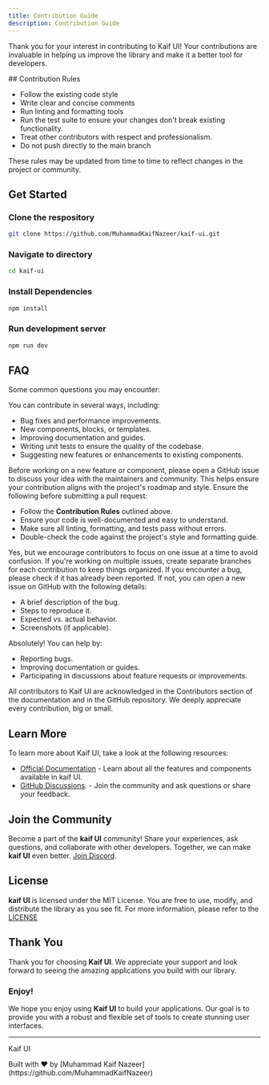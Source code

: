 ```yaml
---
title: Contribution Guide
description: Contribution Guide       
---
```



Thank you for your interest in contributing to Kaif UI! Your contributions are invaluable in helping us improve the library and make it a better tool for developers.

<Callout type="info">
## Contribution Rules   

- Follow the existing code style
- Write clear and concise comments
- Run linting and formatting tools
- Run the test suite to ensure your changes don't break existing functionality.
- Treat other contributors with respect and professionalism.
- Do not push directly to the main branch

These rules may be updated from time to time to reflect changes in the project or community.

</Callout>

## Get Started

<Steps>
    
<Step>

  ### Clone the respository

```bash
git clone https://github.com/MuhammadKaifNazeer/kaif-ui.git  
```
</Step>

<Step>

  ### Navigate to directory

```bash
cd kaif-ui
```
</Step>

<Step>

  ### Install Dependencies

```bash
npm install
```
</Step>

<Step>

  ### Run development server

```bash
npm run dev
```
</Step>

</Steps>

## FAQ

Some common questions you may encounter:

<Accordions>
<Accordion id="What kind of contributions can I make?" title="What kind of contributions can I make?">
You can contribute in several ways, including:

- Bug fixes and performance improvements.   
- New components, blocks, or templates.
- Improving documentation and guides.
- Writing unit tests to ensure the quality of the codebase.
- Suggesting new features or enhancements to existing components.
</Accordion>
    <Accordion id="How do I suggest a new feature or component?" title="How do I suggest a new feature or component?">
      Before working on a new feature or component, please open a GitHub issue to discuss your idea with the maintainers and community. This helps ensure your contribution aligns with the project's roadmap and style.
    </Accordion>
    <Accordion id="What should I do before submitting a pull request?" title="What should I do before submitting a pull request?">
Ensure the following before submitting a pull request:

- Follow the **Contribution Rules** outlined above.
- Ensure your code is well-documented and easy to understand.
- Make sure all linting, formatting, and tests pass without errors.
- Double-check the code against the project's style and formatting guide.
</Accordion>
    <Accordion id="Can I work on multiple issues at the same time?" title="Can I work on multiple issues at the same time?">
        Yes, but we encourage contributors to focus on one issue at a time to avoid confusion. If you're working on multiple issues, create separate branches for each contribution to keep things organized.
    </Accordion>
    <Accordion id="What should I do if I find a bug?" title="What should I do if I find a bug?">
If you encounter a bug, please check if it has already been reported. If not, you can open a new issue on GitHub with the following details:

- A brief description of the bug.
- Steps to reproduce it.
- Expected vs. actual behavior.
- Screenshots (if applicable).
</Accordion>
    <Accordion id="Can I contribute without writing code?" title="Can I contribute without writing code?">
Absolutely! You can help by:

- Reporting bugs.
- Improving documentation or guides.
- Participating in discussions about feature requests or improvements.
</Accordion>
    <Accordion id="How are contributors recognized?" title="How are contributors recognized?">
All contributors to Kaif UI are acknowledged in the Contributors section of the documentation and in the GitHub repository. We deeply appreciate every contribution, big or small.   
</Accordion>
</Accordions>
        
## Learn More   

To learn more about Kaif UI, take a look at the following resources:

- [Official Documentation](/docs) - Learn about all the features and components available in kaif UI.
- [GitHub Discussions](https://github.com/MuhammadKaifNazeer/kaif-ui/discussions). - Join the community and ask questions or share your feedback.

## Join the Community

Become a part of the **kaif UI** community! Share your experiences, ask questions, and collaborate with other developers. Together, we can make **kaif UI** even better. [Join Discord](https://discord.com/invite/yZpeqXgqNc).
   
## License

**kaif UI** is licensed under the MIT License. You are free to use, modify, and distribute the library as you see fit. For more information, please refer to the [LICENSE](https://github.com/MuhammadKaifNazeer/kaif-ui/LICENSE)

## Thank You

Thank you for choosing **Kaif UI**. We appreciate your support and look forward to seeing the amazing applications you build with our library.

### Enjoy!

We hope you enjoy using **Kaif UI** to build your applications. Our goal is to provide you with a robust and flexible set of tools to create stunning user interfaces.

---

<p className="font-bold -mb-3">Kaif UI</p>
<p className="text-xs font-bold">Built with ❤️ by [Muhammad Kaif Nazeer](https://github.com/MuhammadKaifNazeer) </p>